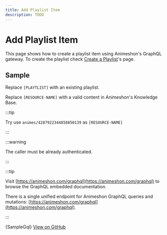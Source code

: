 ```yaml
---
title: Add Playlist Item
description: TODO
---
```


# Add Playlist Item

This page shows how to create a playlist item using Animeshon's GraphQL gateway.
To create the playlist check [Create a Playlist](mutation-create-playlist)'s page.

## Sample

Replace `[PLAYTLIST]` with an existing playlist.

Replace `[RESOURCE-NAME]` with a valid content in Animeshon's Knowledge Base.

:::tip

Try use `animes/4287922344858850139` as `[RESOURCE-NAME]`

:::

:::warning

The caller must be already authenticated.

:::

:::tip

Visit [https://animeshon.com/graphql](https://animeshon.com/graphql) to browse the GraphQL embedded documentation.

There is a single unified endpoint for Animeshon GraphQL queries and mutations: [https://animeshon.com/graphql](https://animeshon.com/graphql).

:::


<CodeBlock language="graphql">
  {SampleGql}
</CodeBlock>
<a href="https://github.com/animeapis/graphql-samples/blob/master/quickstarts/mutation-update-playlist.gql">View on GitHub</a>
